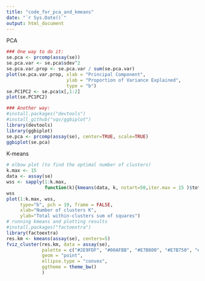 ```yaml
---
title: "code_for_pca_and_kmeans"
date: "`r Sys.Date()`"
output: html_document
---
```


PCA
```r
### One way to do it:
se.pca <- prcomp(assay(se))
se.pca.var <- se.pca$sdev^2
se.pca.var.prop <- se.pca.var / sum(se.pca.var)
plot(se.pca.var.prop, xlab = "Principal Component",
                      ylab = "Proportion of Variance Explained",
                      type = "b")
se.PC1PC2 <- se.pca$x[,1:2]
plot(se.PC1PC2)

### Another way:
#install.packages("devtools")
#install_github("vqv/ggbiplot")
library(devtools)
library(ggbiplot)
se.pca <- prcomp(assay(se), center=TRUE, scale=TRUE)
ggbiplot(se.pca)
```

K-means
``` r
# elbow plot (to find the optimal number of clusters)
k.max <- 15
data <- assay(se)
wss <- sapply(1:k.max, 
              function(k){kmeans(data, k, nstart=50,iter.max = 15 )$tot.withinss})
wss
plot(1:k.max, wss,
     type="b", pch = 19, frame = FALSE, 
     xlab="Number of clusters K",
     ylab="Total within-clusters sum of squares")
# running kmeans and plotting results
#install.packages("factoextra")
library(factoextra)
res.km <- kmeans(assay(se), centers=5)
fviz_cluster(res.km, data = assay(se),
             palette = c("#2E9FDF", "#00AFBB", "#E7B800", "#E7B750", "#E7B700"), 
             geom = "point",
             ellipse.type = "convex", 
             ggtheme = theme_bw()
             )
```